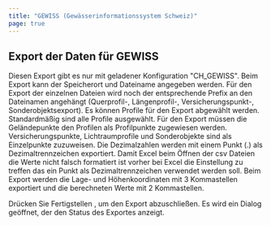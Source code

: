 ```yaml
---
title: "GEWISS (Gewässerinformationssystem Schweiz)"
page: true
---
```

## Export der Daten f&#252;r GEWISS

<Warning>
Diesen Export gibt es nur mit geladener Konfiguration &quot;CH_GEWISS&quot;. 
</Warning>


<Success>
Beim Export kann der Speicherort und Dateiname angegeben werden. F&#252;r den Export der einzelnen Dateien wird noch der entsprechende Prefix an den Dateinamen angeh&#228;ngt (Querprofil-, L&#228;ngenprofil-, Versicherungspunkt-, Sonderobjektsexport).
</Success>

<Success>
Es k&#246;nnen Profile f&#252;r den Export abgew&#228;hlt werden. Standardm&#228;&#223;ig sind alle Profile ausgew&#228;hlt.
</Success>

<Success>
F&#252;r den Export m&#252;ssen die Gel&#228;ndepunkte den Profilen als Profilpunkte zugewiesen werden. Versicherungspunkte, Lichtraumprofile und Sonderobjekte sind als Einzelpunkte zuzuweisen.
</Success>

<Success>
Die Dezimalzahlen werden mit einem Punkt (.) als Dezimaltrennzeichen exportiert. Damit Excel beim &#214;ffnen der csv Dateien die Werte nicht falsch formatiert ist vorher bei Excel die Einstellung zu treffen das ein Punkt als Dezimaltrennzeichen verwendet werden soll.
</Success>

<Success>
Beim Export werden die Lage- und H&#246;henkoordinaten mit 3 Kommastellen exportiert und die berechneten Werte mit 2 Kommastellen.
</Success>


Dr&#252;cken Sie  <Border>Fertigstellen</Border> , um den Export abzuschlie&#223;en. Es wird ein Dialog ge&#246;ffnet, der den Status des Exportes anzeigt.